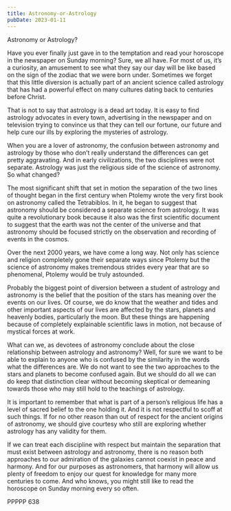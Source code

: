 ```yaml
---
title: Astronomy-or-Astrology
pubDate: 2023-01-11
---
```


Astronomy or Astrology?

Have you ever finally just gave in to the temptation and read your horoscope in the newspaper on Sunday morning?  Sure, we all have. For most of us, it’s a curiosity, an amusement to see what they say our day will be like based on the sign of the zodiac that we were born under.  Sometimes we forget that this little diversion is actually part of an ancient science called astrology that has had a powerful effect on many cultures dating back to centuries before Christ.

That is not to say that astrology is a dead art today.  It is easy to find astrology advocates in every town, advertising in the newspaper and on television trying to convince us that they can tell our fortune, our future and help cure our ills by exploring the mysteries of astrology.

When you are a lover of astronomy, the confusion between astronomy and astrology by those who don’t really understand the differences can get pretty aggravating.  And in early civilizations, the two disciplines were not separate.  Astrology was just the religious side of the science of astronomy.  So what changed?

The most significant shift that set in motion the separation of the two lines of thought began in the first century when Ptolemy wrote the very first book on astronomy called the Tetrabiblos.  In it, he began to suggest that astronomy should be considered a separate science from astrology.  It was quite a revolutionary book because it also was the first scientific document to suggest that the earth was not the center of the universe and that astronomy should be focused strictly on the observation and recording of events in the cosmos.

Over the next 2000 years, we have come a long way.  Not only has science and religion completely gone their separate ways since Ptolemy but the science of astronomy makes tremendous strides every year that are so phenomenal, Ptolemy would be truly astounded.

Probably the biggest point of diversion between a student of astrology and astronomy is the belief that the position of the stars has meaning over the events on our lives.  Of course, we do know that the weather and tides and other important aspects of our lives are affected by the stars, planets and heavenly bodies, particularly the moon.  But these things are happening because of completely explainable scientific laws in motion, not because of mystical forces at work.

What can we, as devotees of astronomy conclude about the close relationship between astrology and astronomy?  Well, for sure we want to be able to explain to anyone who is confused by the similarity in the words what the differences are.  We do not want to see the two approaches to the stars and planets to become confused again.  But we should do all we can do keep that distinction clear without becoming skeptical or demeaning towards those who may still hold to the teachings of astrology.

It is important to remember that what is part of a person’s religious life has a level of sacred belief to the one holding it.  And it is not respectful to scoff at such things.  If for no other reason than out of respect for the ancient origins of astronomy, we should give courtesy who still are exploring whether astrology has any validity for them.

If we can treat each discipline with respect but maintain the separation that must exist between astrology and astronomy, there is no reason both approaches to our admiration of the galaxies cannot coexist in peace and harmony.  And for our purposes as astronomers, that harmony will allow us plenty of freedom to enjoy our quest for knowledge for many more centuries to come.  And who knows, you might still like to read the horoscope on Sunday morning every so often.

PPPPP 638